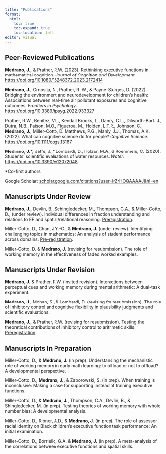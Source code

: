 ```yaml
---
title: "Publications"
format:
  html:
    toc: true
    toc-expand: true
    toc-location: left
editor: visual
---
```


## Peer-Reviewed Publications

**Medrano, J.,** & Prather, R.W. (2023). Rethinking executive functions in mathematical cognition. *Journal of Cognition and Development.* <https://doi.org/10.1080/15248372.2023.2172414> 

**Medrano, J.,** Crnosija, N., Prather, R. W., & Payne-Sturges, D. (2022). Bridging the environment and neurodevelopment for children's health: Associations between real-time air pollutant exposures and cognitive outcomes. *Frontiers in Psychology*. <https://doi.org/10.3389/fpsyg.2022.933327> 

Prather, R.W., Benitez, V.L., Kendall Brooks, L., Dancy, C.L., Dilworth-Bart. J., Dutra, N.B., Faison, M.O., Figueroa, M., Holden, L.T.R., Johnson, C., **Medrano, J.**, Miller-Cotto, D. Matthews, P.G., Manly, J.J., Thomas, A.K. (2022). What can cognitive science do for people? *Cognitive Science*. <https://doi.org/10.1111/cogs.13167> 

**Medrano, J.\*,** Jaffe, J.,\* Lombardi, D., Holzer, M.A., & Roemmele, C. (2020). Students' scientific evaluations of water resources. *Water*. <https://doi.org/10.3390/w12072048>

\*Co-first authors

Google Scholar: [scholar.google.com/citations?user=IrZrHOQAAAAJ&hl=en](http://scholar.google.com/citations?user=IrZrHOQAAAAJ&hl=en) 

## Manuscripts Under Review

**Medrano, J.,** Devlin, B., Schingledecker, M., Thompson, C.A., & Miller-Cotto, D., (under review). Individual differences in fraction understanding and relations to EF and spatial/relational reasoning. [Preregistration](https://osf.io/98gzv).

Miller-Cotto, D., Chan, J.Y.-C., & **Medrano, J.** (under review). Identifying challenging topics in mathematics: An analysis of student performance across domains. [Pre-registration](https://osf.io/xfvjp%3E).

Miller-Cotto, D. & **Medrano, J.** (revising for resubmission). The role of working memory in the effectiveness of faded worked examples.

## Manuscripts Under Revision

**Medrano, J.** & Prather, R.W. (invited revision). Interactions between perceptual cues and working memory during mental arithmetic: A dual-task experiment.

**Medrano, J.**, Mohan, S., & Lombardi, D. (revising for resubmission). The role of inhibitory control and cognitive flexibility in plausibility judgments and scientific evaluations.

**Medrano, J.,** & Prather, R.W. (revising for resubmission). Testing the theoretical contributions of inhibitory control to arithmetic skills. [Preregistration](https://osf.io/2aq5n?view_only=117319d14f3c4663a7c6043ed67e31f2).

## Manuscripts In Preparation

Miller-Cotto, D., & **Medrano, J.** (in prep). Understanding the mechanistic role of working memory in early math learning: to offload or not to offload? A developmental perspective.

Miller-Cotto, D., **Medrano, J.,** & Zaborowski, S. (in prep). When training is inconclusive: Making a case for supporting instead of training executive functions.

Miller-Cotto, D., & **Medrano, J.,** Thompson, C.A., Devlin, B., & Shingledecker, M. (in prep). Testing theories of working memory with whole number bias: A developmental analysis.

Miller-Cotto, D., Ribner, A.D., & **Medrano, J.** (in prep). The role of assessor racial identity on Black children's executive function task performance: An initial examination.

Miller-Cotto, D., Borriello, G.A. & **Medrano, J.** (in prep). A meta-analysis of the correlations between executive functions and spatial skills.
